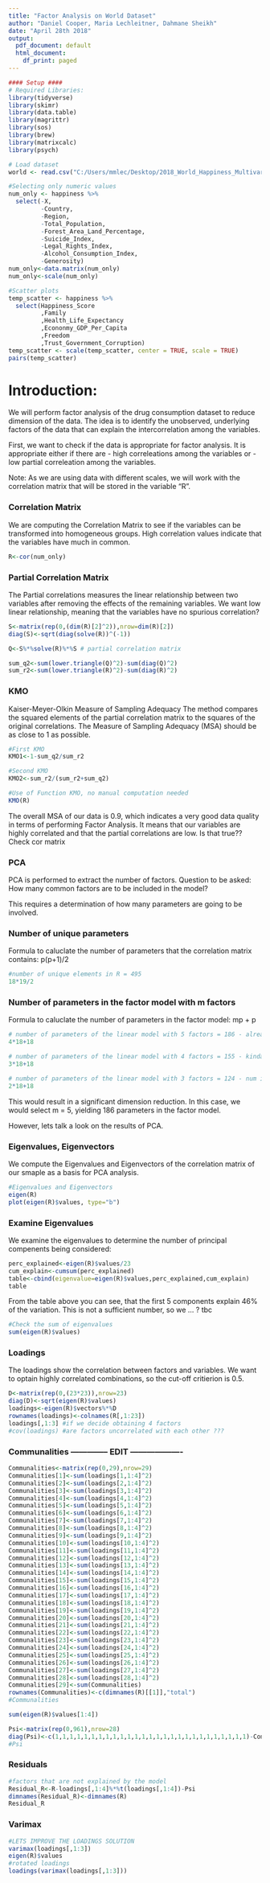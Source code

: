 ```yaml
---
title: "Factor Analysis on World Dataset"
author: "Daniel Cooper, Maria Lechleitner, Dahmane Sheikh"
date: "April 28th 2018"
output:
  pdf_document: default
  html_document:
    df_print: paged
---
```


```r
#### Setup ####
# Required Libraries:
library(tidyverse)
library(skimr)
library(data.table)
library(magrittr)
library(sos)
library(brew)
library(matrixcalc)
library(psych)

# Load dataset
world <- read.csv("C:/Users/mmlec/Desktop/2018_World_Happiness_Multivariate_Analysis/DATA/happiness.csv")

#Selecting only numeric values
num_only <- happiness %>%
  select(-X,
         -Country,
         -Region,
         -Total_Population,
         -Forest_Area_Land_Percentage,
         -Suicide_Index,
         -Legal_Rights_Index,
         -Alcohol_Consumption_Index,
         -Generosity)
num_only<-data.matrix(num_only)
num_only<-scale(num_only)

```


```r
#Scatter plots
temp_scatter <- happiness %>%
  select(Happiness_Score
         ,Family
         ,Health_Life_Expectancy
         ,Econonmy_GDP_Per_Capita
         ,Freedom
         ,Trust_Government_Corruption)
temp_scatter <- scale(temp_scatter, center = TRUE, scale = TRUE)
pairs(temp_scatter)
```

# Introduction:
We will perform factor analysis of the drug consumption dataset to reduce dimension of the data. The idea is to identify the unobserved, underlying factors of the data that can explain the intercorrelation among the variables. 

First, we want to check if the data is appropriate for factor analysis. It is appropriate either if there are
- high correleations among the variables or
- low partial correleation among the variables.

Note: As we are using data with different scales, we will work with the correlation matrix that will be stored in the variable "R". 

### Correlation Matrix

We are computing the Correlation Matrix to see if the variables can be transformed into homogeneous groups. High correlation values indicate that the variables have much in common.

```r
R<-cor(num_only)

```

### Partial Correlation Matrix

The Partial correlations measures the linear relationship between two variables after removing the effects of the remaining variables. We want low linear relationship, meaning that the variables have no spurious correlation?

```r
S<-matrix(rep(0,(dim(R)[2]^2)),nrow=dim(R)[2])
diag(S)<-sqrt(diag(solve(R))^(-1))

Q<-S%*%solve(R)%*%S # partial correlation matrix

sum_q2<-sum(lower.triangle(Q)^2)-sum(diag(Q)^2)
sum_r2<-sum(lower.triangle(R)^2)-sum(diag(R)^2)

```

### KMO

Kaiser-Meyer-Olkin Measure of Sampling Adequacy
The method compares the squared elements of the partial correlation matrix to the squares of the original correlations. The Measure of Sampling Adequacy (MSA) should be as close to 1 as possible.

```r
#First KMO
KMO1<-1-sum_q2/sum_r2

#Second KMO
KMO2<-sum_r2/(sum_r2+sum_q2)

#Use of Function KMO, no manual computation needed
KMO(R) 

```

The overall MSA of our data is 0.9, which indicates a very good data quality in terms of performing Factor Analysis. It means that our variables are highly correlated and that the partial correlations are low. Is that true?? Check cor matrix

### PCA

PCA is performed to extract the number of factors. Question to be asked: How many common factors are to be included in the model?

This requires a determination of how many parameters are going to be involved.

### Number of unique parameters

Formula to caluclate the number of parameters that the correlation matrix contains: p(p+1)/2

```r
#number of unique elements in R = 495
18*19/2

```

### Number of parameters in the factor model with m factors

Formula to caluclate the number of parameters in the factor model: mp + p


```r
# number of parameters of the linear model with 5 factors = 186 - already a big reduction
4*18+18

# number of parameters of the linear model with 4 factors = 155 - kinda same reduction
3*18+18

# number of parameters of the linear model with 3 factors = 124 - num is not decreasing so much
2*18+18

```

This would result in a significant dimension reduction.
In this case, we would select m = 5, yielding 186 parameters in the factor model.

However, lets talk a look on the results of PCA.

### Eigenvalues, Eigenvectors

We compute the Eigenvalues and Eigenvectors of the correlation matrix of our smaple as a basis for PCA analysis.

```r
#Eigenvalues and Eigenvectors
eigen(R)
plot(eigen(R)$values, type="b")

```

### Examine Eigenvalues

We examine the eigenvalues to determine the number of principal compenents being considered:

```r
perc_explained<-eigen(R)$values/23
cum_explain<-cumsum(perc_explained)
table<-cbind(eigenvalue=eigen(R)$values,perc_explained,cum_explain)
table

```

From the table above you can see, that the first 5 components explain 46% of the variation. This is not a sufficient number, so we ... ? tbc

```r
#Check the sum of eigenvalues
sum(eigen(R)$values)

```

### Loadings

The loadings show the correlation between factors and variables. We want to optain highly correlated combinations, so the cut-off critierion is 0.5.

```r
D<-matrix(rep(0,(23*23)),nrow=23)
diag(D)<-sqrt(eigen(R)$values)
loadings<-eigen(R)$vectors%*%D
rownames(loadings)<-colnames(R[,1:23])
loadings[,1:3] #if we decide obtaining 4 factors
#cov(loadings) #are factors uncorrelated with each other ???

```

### Communalities -------------- EDIT -------------------

```r
Communalities<-matrix(rep(0,29),nrow=29)
Communalities[1]<-sum(loadings[1,1:4]^2)
Communalities[2]<-sum(loadings[2,1:4]^2)
Communalities[3]<-sum(loadings[3,1:4]^2)
Communalities[4]<-sum(loadings[4,1:4]^2)
Communalities[5]<-sum(loadings[5,1:4]^2)
Communalities[6]<-sum(loadings[6,1:4]^2)
Communalities[7]<-sum(loadings[7,1:4]^2)
Communalities[8]<-sum(loadings[8,1:4]^2)
Communalities[9]<-sum(loadings[9,1:4]^2)
Communalities[10]<-sum(loadings[10,1:4]^2)
Communalities[11]<-sum(loadings[11,1:4]^2)
Communalities[12]<-sum(loadings[12,1:4]^2)
Communalities[13]<-sum(loadings[13,1:4]^2)
Communalities[14]<-sum(loadings[14,1:4]^2)
Communalities[15]<-sum(loadings[15,1:4]^2)
Communalities[16]<-sum(loadings[16,1:4]^2)
Communalities[17]<-sum(loadings[17,1:4]^2)
Communalities[18]<-sum(loadings[18,1:4]^2)
Communalities[19]<-sum(loadings[19,1:4]^2)
Communalities[20]<-sum(loadings[20,1:4]^2)
Communalities[21]<-sum(loadings[21,1:4]^2)
Communalities[22]<-sum(loadings[22,1:4]^2)
Communalities[23]<-sum(loadings[23,1:4]^2)
Communalities[24]<-sum(loadings[24,1:4]^2)
Communalities[25]<-sum(loadings[25,1:4]^2)
Communalities[26]<-sum(loadings[26,1:4]^2)
Communalities[27]<-sum(loadings[27,1:4]^2)
Communalities[28]<-sum(loadings[28,1:4]^2)
Communalities[29]<-sum(Communalities)
rownames(Communalities)<-c(dimnames(R)[[1]],"total")
#Communalities

sum(eigen(R)$values[1:4])

Psi<-matrix(rep(0,961),nrow=28)
diag(Psi)<-c(1,1,1,1,1,1,1,1,1,1,1,1,1,1,1,1,1,1,1,1,1,1,1,1,1,1,1)-Communalities[1:28]
#Psi

```

### Residuals

```r
#factors that are not explained by the model
Residual_R<-R-loadings[,1:4]%*%t(loadings[,1:4])-Psi
dimnames(Residual_R)<-dimnames(R)
Residual_R

```

### Varimax

```r
#LETS IMPROVE THE LOADINGS SOLUTION
varimax(loadings[,1:3])
eigen(R)$values
#rotated loadings
loadings(varimax(loadings[,1:3]))

```
